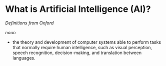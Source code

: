 # What is Artificial Intelligence (AI)?

*Definitions from Oxford*

*noun*
- the theory and development of computer systems able to perform tasks that normally require human intelligence, such as visual perception, speech recognition, decision-making, and translation between languages.